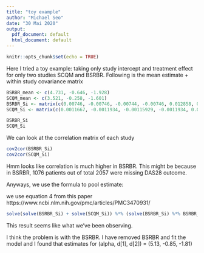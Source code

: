 ```yaml
---
title: "toy example"
author: "Michael Seo"
date: "30 Mai 2020"
output:
  pdf_document: default
  html_document: default
---
```


```r
knitr::opts_chunk$set(echo = TRUE)
```

Here I tried a toy example: taking only study intercept and treatment effect for only two studies SCQM and BSRBR. Following is the mean estimate + within study covariance matrix


```r
BSRBR_mean <- c(4.731, -0.646, -1.928)
SCQM_mean <- c(3.521, -0.258, -1.601)
BSRBR_Si <- matrix(c(0.00746, -0.00746, -0.00744, -0.00746, 0.012858, 0.00744, -0.007443, 0.007441, 0.020275), ncol = 3)
SCQM_Si <- matrix(c(0.0011667, -0.0011934, -0.00115929, -0.0011934, 0.062375356, 0.000861575, -0.00115929, 0.000861575, 0.1835037), ncol = 3)

BSRBR_Si
SCQM_Si
```

We can look at the correlation matrix of each study

```r
cov2cor(BSRBR_Si)
cov2cor(SCQM_Si)
```

Hmm looks like correlation is much higher in BSRBR. This might be because in BSRBR, 1076 patients out of total 2057 were missing DAS28 outcome.

Anyways, we use the formula to pool estimate:

we use equation 4 from this paper https://www.ncbi.nlm.nih.gov/pmc/articles/PMC3470931/

```r
solve(solve(BSRBR_Si) + solve(SCQM_Si)) %*% (solve(BSRBR_Si) %*% BSRBR_mean + solve(SCQM_Si) %*% SCQM_mean)
```

This result seems like what we've been observing.

I think the problem is with the BSRBR. I have removed BSRBR and fit the model and I found that
estimates for (alpha, d[1], d[2]) = (5.13, -0.85, -1.81)
